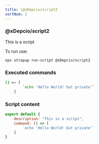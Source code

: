 ```yaml
---
title: \@xDepcio/script2
sortNum: 1
---
```

### \@xDepcio/script2
This is a script

To run use:
```command
npx strapup run-script @xDepcio/script2
```
### Executed commands
```bash
() => [
        `echo 'Hello World! but private'`
    ]
```
### Script content
```javascript
export default {
    description: "This is a script",
    command: () => [
        `echo 'Hello World! but private'`
    ]
}

```

